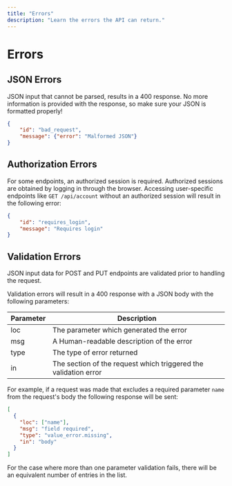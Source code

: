 ```yaml
---
title: "Errors"
description: "Learn the errors the API can return."
---
```


# Errors

## JSON Errors

JSON input that cannot be parsed, results in a 400 response. No more information is provided with the
response, so make sure your JSON is formatted properly!

```json
{
    "id": "bad_request",
    "message": {"error": "Malformed JSON"}
}
```


## Authorization Errors

For some endpoints, an authorized session is required. Authorized sessions are obtained by logging in through the browser.
Accessing user-specific endpoints like `GET /api/account` without an authorized session will result in the following
error:

```json
{
    "id": "requires_login",
    "message": "Requires login"
}
```


## Validation Errors

JSON input data for POST and PUT endpoints are validated prior to handling the request.

Validation errors will result in a 400 response with a JSON body with the following parameters:

| Parameter | Description                                                     |
|-----------|-----------------------------------------------------------------|
| loc       | The parameter which generated the error                         |
| msg       | A Human-readable description of the error                       |
| type      | The type of error returned                                      |
| in        | The section of the request which triggered the validation error |


For example, if a request was made that excludes a required parameter `name` from the request's body the following response will be sent:

```json
[
  {
    "loc": ["name"],
    "msg": "field required",
    "type": "value_error.missing",
    "in": "body"
  }
]
```

For the case where more than one parameter validation fails, there will be an equivalent number of entries in the list.




